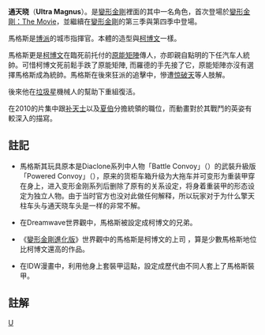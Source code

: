 {{unreferenced|time=2009-5-22}}

{{noteTA
|T=zh-hans:通天晓;zh-hk:馬格斯;zh-tw:馬格斯;
|G1=變形金剛
}}


'''通天晓'''（'''Ultra Magnus'''）。是[[變形金剛|變形金剛]]裡面的其中一名角色，首次登場於[[變形金剛：The_Movie|變形金剛：The Movie]]，並繼續在[[變形金剛_(卡通)|變形金剛]]的第三季與第四季中登場。

馬格斯是[[博派|博派]]的城市指揮官。本體的造型與[[柯博文|柯博文]]一樣。

馬格斯更是[[柯博文|柯博文]]在臨死前托付的[[原能矩陣_(變形金剛)|原能矩陣]]傳人，亦即親自點明的下任汽车人統帥。可惜柯博文死前鬆手跌了原能矩陣, 而羅德的手先接了它，原能矩陣亦沒有選擇馬格斯成為統帥。馬格斯在後來狂派的追擊中，慘遭[[格威龍|惊破天]]等人肢解。

後來他在[[垃圾星|垃圾星]]機械人的幫助下重組復活。

在2010的片集中跟[[补天士|补天士]]以及[[夏伯|夏伯]]分擔統領的職位，而動畫對於其戰鬥的英姿有較深入的描寫。

==註記==
*馬格斯其玩具原本是Diaclone系列中人物「Battle Convoy」（{{lang|ja|バトルコンボイ}}）的武裝升級版「Powered Convoy」（{{lang|ja|パワードコンボイ}}），原来的货柜车箱升级为大拖车并可变形为重装甲穿在身上，进入变形金刚系列后删除了原有的关系设定，将身着重装甲的形态设定为独立人物。由于当时官方也没对此做任何解释，所以玩家对于为什么擎天柱车头与通天晓车头是一样的非常不解。

*在Dreamwave世界觀中，馬格斯被設定成柯博文的兄弟。

*《[[變形金剛進化版|變形金剛進化版]]》世界觀中的馬格斯是柯博文的上司<!--Autobot Commander，博派總司令官-->，算是少數馬格斯地位比柯博文還高的作品。

*在IDW漫畫中，利用他身上套裝甲這點，設定成歷代由不同人套上了馬格斯裝甲。

==註解==
<references />

{{變形金剛系列}}
[[Category:Autobot|U]]